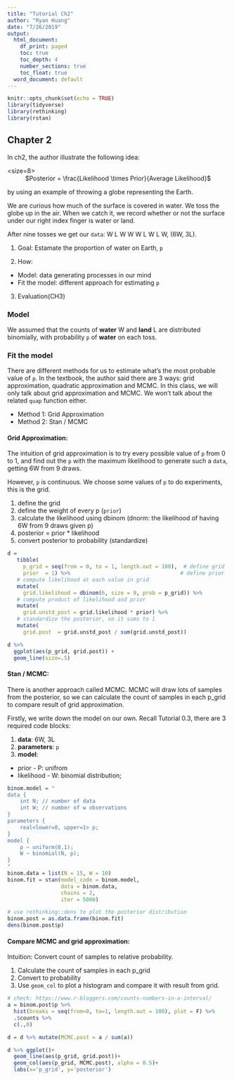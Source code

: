 ```yaml
---
title: "Tutorial Ch2"
author: "Ryan Huang"
date: "7/26/2019"
output:
  html_document:
    df_print: paged
    toc: true
    toc_depth: 4
    number_sections: true
    toc_float: true
  word_document: default
---
```


```r
knitr::opts_chunk$set(echo = TRUE)
library(tidyverse)
library(rethinking)
library(rstan)
```

## Chapter 2
In ch2, the author illustrate the following idea:

<size=8><center>$Posterior = \frac{Likelihood \times Prior}{Average Likelihood}$</center>

by using an example of throwing a globe representing the Earth.

We are curious how much of the surface is covered in water.
We toss the globe up in the air. When we catch it, we record whether or not the surface under our right index finger is water or land.

After nine tosses we get our `data`: W L W W W L W L W, (6W, 3L).

1. Goal: Estamate the proportion of water on Earth, `p`

2. How:
  + Model: data generating processes in our mind
  + Fit the model: different approach for estimating `p`

3. Evaluation(CH3)
  
  
### Model
We assumed that the counts of **water** W and **land** L are distributed binomially, with probability `p` of **water** on each toss.

### Fit the model
There are different methods for us to estimate what's the most probable value of `p`.
In the textbook, the author said there are 3 ways: grid approximation, quadratic approximation and MCMC. In this class, we will only talk about grid approximation and MCMC.
We won't talk about the related `quap` function either.

- Method 1: Grid Approximation
- Method 2: Stan / MCMC

#### Grid Approximation:
The intuition of grid approximation is to try every possible value of `p` from 0 to 1, and find out the `p` with the maximum likelihood to generate such a `data`, getting 6W from 9 draws.

However, `p` is continuous. We choose some values of `p` to do experiments, this is the grid.

1. define the grid
2. define the weight of every p (`prior`)
3. calculate the likelihood using dbinom (dnorm: the likelihood of having 6W from 9 draws given p)
4. posterior = prior * likelihood
5. convert posterior to probability (standardize)

```r
d =
   tibble(
     p_grid = seq(from = 0, to = 1, length.out = 100),  # define grid
     prior  = 1) %>%                                   # define prior
   # compute likelihood at each value in grid
   mutate(
     grid.likelihood = dbinom(6, size = 9, prob = p_grid)) %>%  
   # compute product of likelihood and prior
   mutate(
     grid.unstd_post = grid.likelihood * prior) %>%
   # standardize the posterior, so it sums to 1
   mutate(
     grid.post  = grid.unstd_post / sum(grid.unstd_post))  

d %>% 
  ggplot(aes(p_grid, grid.post)) +
  geom_line(size=.5)

```

#### Stan / MCMC:
There is another approach called MCMC. MCMC will draw lots of samples from the posterior, so we can calculate the count of samples in each p_grid to compare result of grid approximation.


Firstly, we write down the model on our own. Recall Tutorial 0.3, there are 3 required code blocks:

1. **data**: 6W, 3L
2. **parameters**: `p`
3. **model**: 
  + prior - P: unifrom
  + likelihood - W: binomial distribution;

```r
binom.model = "
data {
	int N; // number of data
	int W; // number of w observations
}
parameters {
	real<lower=0, upper=1> p;
}
model {
	p ~ uniform(0,1);
	W ~ binomial(N, p);
}
"
binom.data = list(N = 15, W = 10)
binom.fit = stan(model_code = binom.model, 
                 data = binom.data, 
                 chains = 2,
                 iter = 5000)
```

```r
# use rethinking::dens to plot the posterior distribution
binom.post = as.data.frame(binom.fit)
dens(binom.post$p)
```

#### Compare MCMC and grid approximation:

Intuition: Convert count of samples to relative probability.

1. Calculate the count of samples in each p_grid
2. Convert to probability
3. Use `geom_col` to plot a histogram and compare it with result from grid.
```r
# check: https://www.r-bloggers.com/counts-numbers-in-a-interval/
a = binom.post$p %>% 
  hist(breaks = seq(from=0, to=1, length.out = 100), plot = F) %>% 
  .$counts %>% 
  c(.,0)

d = d %>% mutate(MCMC.post = a / sum(a))

d %>% ggplot()+
  geom_line(aes(p_grid, grid.post))+
  geom_col(aes(p_grid, MCMC.post), alpha = 0.5)+
  labs(x='p_grid', y='posterior')
```

